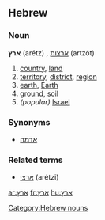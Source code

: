 ==Hebrew==

===Noun===
'''ארץ''' (arétz) {{f}}, [[ארצות]] (artzót) {{p}}

# [[country]], [[land]]
# [[territory]], [[district]], [[region]]
# [[earth]], [[Earth]]
# [[ground]], [[soil]]
#''(popular)'' [[Israel]]

===Synonyms===
*[[אדמה]]

===Related terms===
*[[ארצי]] (arétzi)

[[Category:Hebrew nouns]]

[[ar:ארץ]]
[[fr:ארץ]]
[[hu:ארץ]]